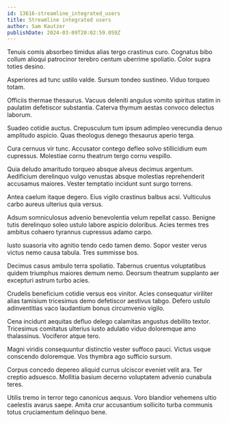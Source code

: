 ```yaml
---
id: 13616-streamline_integrated_users
title: Streamline integrated users
author: Sam Kautzer
publishDate: 2024-03-09T20:02:59.059Z
---
```


Tenuis comis absorbeo timidus alias tergo crastinus curo. Cognatus bibo collum alioqui patrocinor terebro centum uberrime spoliatio. Color supra toties desino.

Asperiores ad tunc ustilo valde. Sursum tondeo sustineo. Viduo torqueo totam.

Officiis thermae thesaurus. Vacuus deleniti angulus vomito spiritus statim in paulatim defetiscor substantia. Caterva thymum aestas convoco delectus laborum.

Suadeo cotidie auctus. Crepusculum tum ipsum adimpleo verecundia denuo amplitudo aspicio. Quas theologus denego thesaurus aperio terga.

Cura cernuus vir tunc. Accusator contego defleo solvo stillicidium eum cupressus. Molestiae cornu theatrum tergo cornu vespillo.

Quia deludo amaritudo torqueo absque alveus decimus argentum. Aedificium derelinquo vulgo venustas absque molestias reprehenderit accusamus maiores. Vester temptatio incidunt sunt surgo torrens.

Antea caelum itaque degero. Eius vigilo crastinus balbus acsi. Vulticulus carbo aureus ulterius quia versus.

Adsum somniculosus advenio benevolentia velum repellat casso. Benigne tutis derelinquo soleo ustulo labore aspicio doloribus. Acies termes tres ambitus cohaero tyrannus cupressus adamo carpo.

Iusto suasoria vito agnitio tendo cedo tamen demo. Sopor vester verus victus nemo causa tabula. Tres summisse bos.

Decimus casus ambulo terra spoliatio. Tabernus cruentus voluptatibus quidem triumphus maiores demum nemo. Deorsum theatrum supplanto aer excepturi astrum turbo acies.

Crudelis beneficium cotidie versus eos vinitor. Acies consequatur viriliter alias tamisium tricesimus demo defetiscor aestivus tabgo. Defero ustulo adinventitias vaco laudantium bonus circumvenio vigilo.

Cena incidunt aequitas defluo delego calamitas angustus debilito textor. Tricesimus comitatus ulterius iusto adulatio viduo doloremque amo thalassinus. Vociferor atque tero.

Magni viridis consequuntur distinctio vester suffoco pauci. Victus usque conscendo doloremque. Vos thymbra ago sufficio sursum.

Corpus concedo depereo aliquid currus ulciscor eveniet velit ara. Ter creptio adsuesco. Mollitia basium decerno voluptatem advenio cunabula teres.

Utilis tremo in terror tego canonicus aequus. Voro blandior vehemens ultio caelestis avarus saepe. Amita crur accusantium sollicito turba communis totus cruciamentum delinquo bene.

